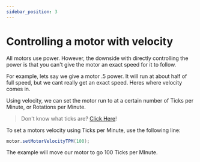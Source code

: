 ```yaml
---
sidebar_position: 3
---
```


# Controlling a motor with velocity

All motors use power. However, the downside with directly controlling the power is that you can't
give the motor an exact speed for it to follow.

For example, lets say we give a motor .5 power. It will run at about half of full speed, but we cant really get an exact speed. Heres where velocity comes in.

Using velocity, we can set the motor run to at a certain number of Ticks per Minute, or Rotations per Minute. 

> Don't know what ticks are? [Click Here](./ticks)!

To set a motors velocity using Ticks per Minute, use the following line:

```java
motor.setMotorVelocityTPM(100);
```

The example will move our motor to go 100 Ticks per MInute.